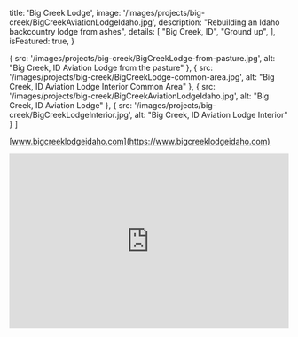 
  title: 'Big Creek Lodge',
  image: '/images/projects/big-creek/BigCreekAviationLodgeIdaho.jpg',
  description: "Rebuilding an Idaho backcountry lodge from ashes",
  details: [
    "Big Creek, ID",
    "Ground up",
  ],
  isFeatured: true,
}

  {
    src: '/images/projects/big-creek/BigCreekLodge-from-pasture.jpg',
    alt: "Big Creek, ID Aviation Lodge from the pasture"
  },
  {
    src: '/images/projects/big-creek/BigCreekLodge-common-area.jpg',
    alt: "Big Creek, ID Aviation Lodge Interior Common Area"
  },
  {
    src: '/images/projects/big-creek/BigCreekAviationLodgeIdaho.jpg',
    alt: "Big Creek, ID Aviation Lodge"
  },
  {
    src: '/images/projects/big-creek/BigCreekLodgeInterior.jpg',
    alt: "Big Creek, ID Aviation Lodge Interior"
  }
]


[www.bigcreeklodgeidaho.com](https://www.bigcreeklodgeidaho.com)

<iframe width="100%" height="315" src="https://www.youtube.com/embed/35lYGjBPw3U" frameborder="0" allow="accelerometer; autoplay; clipboard-write; encrypted-media; gyroscope; picture-in-picture" allowfullscreen></iframe>

<Slider slides={slides}/>